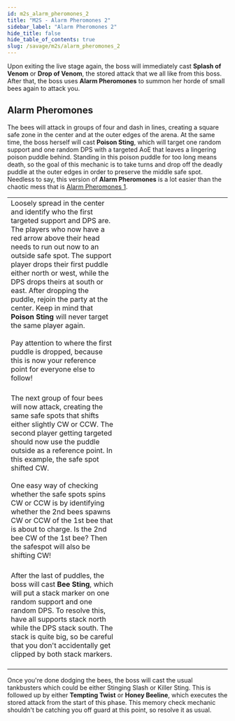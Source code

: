 ```yaml
---
id: m2s_alarm_pheromones_2
title: "M2S - Alarm Pheromones 2"
sidebar_label: "Alarm Pheromones 2"
hide_title: false
hide_table_of_contents: true
slug: /savage/m2s/alarm_pheromones_2
---
```


Upon exiting the live stage again, the boss will immediately cast <strong>Splash of Venom</strong> or <strong>Drop of Venom</strong>, the stored attack that we all like from this boss. After that, the boss uses <strong>Alarm Pheromones</strong> to summon her horde of small bees again to attack you.

## Alarm Pheromones

The bees will attack in groups of four and dash in lines, creating a square safe zone in the center and at the outer edges of the arena. At the same time, the boss herself will cast <strong>Poison Sting</strong>, which will target one random support and one random DPS with a targeted AoE that leaves a lingering poison puddle behind. Standing in this poison puddle for too long means death, so the goal of this mechanic is to take turns and drop off the deadly puddle at the outer edges in order to preserve the middle safe spot. Needless to say, this version of <strong>Alarm Pheromones</strong> is a lot easier than the chaotic mess that is [Alarm Pheromones 1](/savage/m2s/alarm_pheromones_1).

<table width='80%'>
    <tr>
        <td width='50%'>Loosely spread in the center and identify who the first targeted support and DPS are. The players who now have a red arrow above their head needs to run out now to an outside safe spot. The support player drops their first puddle either north or west, while the DPS drops theirs at south or east. After dropping the puddle, rejoin the party at the center. Keep in mind that <strong>Poison Sting</strong> will never target the same player again. <br /><br />Pay attention to where the first puddle is dropped, because this is now your reference point for everyone else to follow! <br /><br /><KittenAsset path='m2s/alarm_pheromones_2_part1.webm' /></td>
        <td><KittenAsset path='m2s/alarm_pheromones_2_part1.png' /></td>
    </tr>
    <tr>
        <td>The next group of four bees will now attack, creating the same safe spots that shifts either slightly CW or CCW. The second player getting targeted should now use the puddle outside as a reference point. In this example, the safe spot shifted CW. <br /><br />One easy way of checking whether the safe spots spins CW or CCW is by identifying whether the 2nd bees spawns CW or CCW of the 1st bee that is about to charge. Is the 2nd bee CW of the 1st bee? Then the safespot will also be shifting CW!<br /><br /><KittenAsset path='m2s/alarm_pheromones_2_identifying.png' /></td>
        <td><KittenAsset path='m2s/alarm_pheromones_2_part2.png' /></td>
    </tr>
    <tr>
        <td>After the last of puddles, the boss will cast <strong>Bee Sting</strong>, which will put a stack marker on one random support and one random DPS. To resolve this, have all supports stack north while the DPS stack south. The stack is quite big, so be careful that you don't accidentally get clipped by both stack markers. <br/ ><br /><KittenAsset path='m2s/alarm_pheromones_2_part2.webm' /></td>
        <td><KittenAsset path='m2s/alarm_pheromones_2_part3.png' /></td>
    </tr>
</table>

Once you're done dodging the bees, the boss will cast the usual tankbusters which could be either <Tankbuster>Stinging Slash</Tankbuster> or <Tankbuster>Killer Sting</Tankbuster>. This is followed up by either <strong>Tempting Twist</strong> or <strong>Honey Beeline</strong>, which executes the stored attack from the start of this phase. This memory check mechanic shouldn't be catching you off guard at this point, so resolve it as usual.